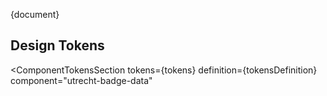 
<Meta title="CSS Component/Badge/Data Badge/README" />

<Description>{document}</Description>

## Design Tokens

<ComponentTokensSection
  tokens={tokens}
  definition={tokensDefinition}
  component="utrecht-badge-data"
></ComponentTokensSection>
